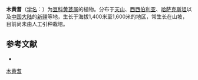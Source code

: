 {{Speciesbox
| name = 木黄耆
| status = 
| status_system = 
| image =
| genus = Astragalus
| species = arbuscula
| authority = Pall.
}}

'''木黄耆'''（[[学名|学名]]：{{lang|la|''Astragalus arbuscula''}}）为[[豆科|豆科]][[黄芪属|黄芪属]]的植物。分布于[[天山|天山]]、[[西西伯利亚|西西伯利亚]]、[[哈萨克斯坦|哈萨克斯坦]]以及[[中国大陆|中国大陆]]的[[新疆|新疆]]等地，生长于海拔1,400米至1,600米的地区，常生长在山坡，目前尚未由人工引种栽培。

== 参考文献 ==
<div class="references-small">
* {{cite web| url =http://www.bioinfo.cn/db05/KmzwSpecies.php?action=view&id=15641| title =木黄耆| work =《中国高等植物数据库全库》| publisher =中国科学院微生物研究所| author =昆明植物研究所| accessdate =2009-02-24| deadurl =yes| archiveurl =https://web.archive.org/web/20160305073557/http://www.bioinfo.cn/db05/KmzwSpecies.php?action=view&id=15641| archivedate =2016-03-05}}
</div>
{{Taxonbar|from=Q11093253}}

[[Category:黄芪属|木黄耆]]


{{植物小作品}}